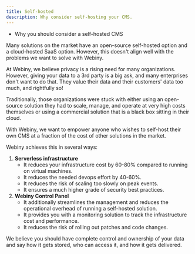 ```yaml
---
title: Self-hosted
description: Why consider self-hosting your CMS.
---
```



<Alert type="success" title="WHAT YOU'LL LEARN">

- Why you should consider a self-hosted CMS

</Alert>

Many solutions on the market have an open-source self-hosted option and a cloud-hosted SaaS option. However, this doesn't align well with the problems we want to solve with Webiny.

At Webiny, we believe privacy is a rising need for many organizations. However, giving your data to a 3rd party is a big ask, and many enterprises don't want to do that. They value their data and their customers' data too much, and rightfully so!

Traditionally, those organizations were stuck with either using an open-source solution they had to scale, manage, and operate at very high costs themselves or using a commercial solution that is a black box sitting in their cloud.

With Webiny, we want to empower anyone who wishes to self-host their own CMS at a fraction of the cost of other solutions in the market.

Webiny achieves this in several ways:

1. **Serverless infrastructure**
   - It reduces your infrastructure cost by 60-80% compared to running on virtual machines.
   - It reduces the needed devops effort by 40-60%.
   - It reduces the risk of scaling too slowly on peak events.
   - It ensures a much higher grade of security best practices.
2. **Webiny Control Panel**
   - It additionally streamlines the management and reduces the operational overhead of running a self-hosted solution.
   - It provides you with a monitoring solution to track the infrastructure cost and performance.
   - It reduces the risk of rolling out patches and code changes.

We believe you should have complete control and ownership of your data and say how it gets stored, who can access it, and how it gets delivered.
